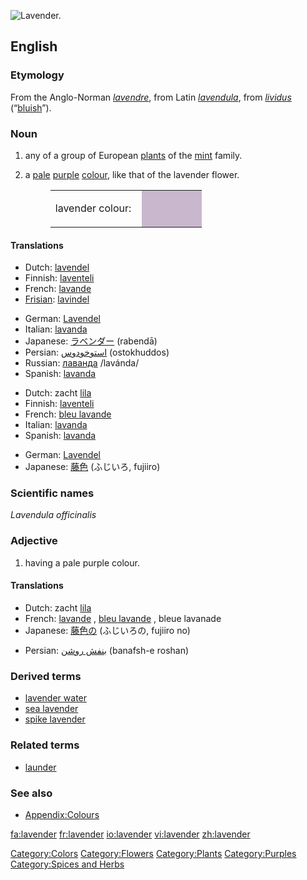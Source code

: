 [[Image:Topped lavender.jpg|thumb|right|Lavender.]]
{{wikipedia}}
==English==

===Etymology===
From the Anglo-Norman ''[[lavendre]]'', from Latin ''[[lavendula]]'', from ''[[lividus]]'' (“[[bluish]]”).

===Noun===
{{en-noun|s|-}}

# any of a group of European [[plant]]s of the [[mint]] family.
# {{colour}} a [[pale]] [[purple]] [[color|colour]], like that of the lavender flower.
#:<table><tr><td>lavender colour: &nbsp;</td><td bgcolor="#C9B8CD" width="80">&nbsp; </td></tr></table>

====Translations====
{{trans-top|plant}}
*Dutch: [[lavendel]]
*Finnish: [[laventeli]]
*French: [[lavande]] {{f}}
*[[Frisian]]: [[lavindel]]
{{trans-mid}}
*German: [[Lavendel]] {{m}}
*Italian: [[lavanda]] {{f}}
*Japanese: [[ラベンダー]] (rabendā)
*Persian: [[استوخودوس]] (ostokhuddos)
*Russian: [[лаванда]] /lavánda/ {{f}}
*Spanish: [[lavanda]]
{{trans-bottom}}

{{trans-top|colour}}
*Dutch: zacht [[lila]]
*Finnish: [[laventeli]]
*French: [[bleu lavande]] {{m}}
*Italian: [[lavanda]] {{f}}
*Spanish: [[lavanda]]
{{trans-mid}}
*German: [[Lavendel]] {{m}}
*Japanese: [[藤色]] (ふじいろ, fujiiro)
{{trans-bottom}}

===Scientific names===
''Lavendula officinalis''

===Adjective===
{{en-adj|-}}

# {{colour}} having a pale purple colour.

====Translations====
{{trans-top|colour}}
*Dutch: zacht [[lila]]
*French: [[lavande]] {{mf}}, [[bleu lavande]] {{m}}, bleue lavanade {{f}}
*Japanese: [[藤色]]の (ふじいろの, fujiiro no)
{{trans-mid}}
*Persian: [[بنفش روشن]] (banafsh-e roshan)
{{trans-bottom}}

===Derived terms===
*[[lavender water]]
*[[sea lavender]]
*[[spike lavender]]

===Related terms===
*[[launder]]

===See also===
*[[Wiktionary_Appendix:Colours|Appendix:Colours]]

[[Category:Colors]]
[[Category:Flowers]]
[[Category:Plants]]
[[Category:Purples]]
[[Category:Spices and Herbs]]

[[fa:lavender]]
[[fr:lavender]]
[[io:lavender]]
[[vi:lavender]]
[[zh:lavender]]